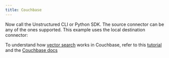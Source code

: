```yaml
---
title: Couchbase
---
```



<SharedCouchbase />

Now call the Unstructured CLI or Python SDK. The source connector can be any of the ones supported. This example uses the local destination connector:


<CodeGroup>

  <CouchbaseSh />

  <CouchbasePy />

</CodeGroup>

To understand how [vector search](https://www.couchbase.com/products/vector-search/) works in Couchbase, refer to this [tutorial](https://developer.couchbase.com/tutorial-python-langchain-pdf-chat) and the [Couchbase docs](https://docs.couchbase.com/cloud/vector-search/vector-search.html)
